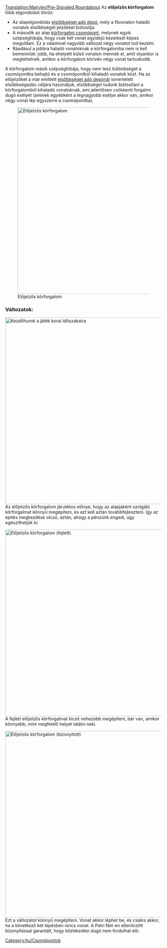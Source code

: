 [[Translation:Main/en/Pre-Signaled Roundabout]]
{{en/-}}{{hu/Csomópontmenü}}
Az '''előjelzős körforgalom''' több elgondolást ötvöz:
* Az alapelgondolás [[Main/en/Vasúti járműtelep építése/Hu#Haladó járműtelep-konfigurációk|elsőbbséget adó depó]], mely a fővonalon haladó vonatok elsőbbségét jelzőkkel biztosítja.
* A második az alap [[Main/hu/Csomópont/Körforgalom|körforgalmi csomópont]], melynek egyik szépséghibája, hogy csak két vonat egyidejű kezelését képes megoldani. Ez a valamivel nagyobb változat négy vonatot tud kezelni.
* Ráadásul a jobbra haladó vonatoknak a körforgalomba nem is kell bemenniük: jobb, ha ehelyett külső vonalon mennek el, amit olyankor is megtehetnek, amikor a körforgalom körívén négy vonat tartozkodik.

A körforgalom másik szépséghibája, hogy nem tesz különbséget a csomópontba behajtó és a csomópontból kihaladó vonatok közt. Ha az előjelzőket a már említett [[Main/en/Vasúti járműtelep építése/Hu#Haladó járműtelep-konfigurációk|elsőbbséget adó depónál]] ismertetett elsőbbségadás céljára használjuk, elsőbbséget tudunk biztosítani a körforgalomból kihaladó vonatoknak, ami jelentősen csökkenti forgalmi dugó esélyét (aminek egyébként a legnagyobb esélye akkor van, amikor négy vonat lép egyszerre a csomópontba).

[[File:en/PresignaledRoundAbout.png|none|thumb|600px|Előjelzős körforgalom]]

{{Template:Csomópontok tulajdonságai/Hu|Fokozatosan építhető|2|0|0|1|0|0|0|0|1|1|2||Vonat lerobbanása az egész csomópontra kihat.|
*Közlekedési dugó valószínűtlen, de nem kizárt (hosszú vonatok).
*Az építést elkezdeni könnyű, a bonyolultsága csak később jelentkezik.
*Az építést nehezíti, hogy összetett jelzőrendszert kell helyesen megépíteni.
*Terület: 15 x 15
}}

===Változatok:===
[[File:en/StartingPresignaledRoundAbout.png|none|thumb|600px|Kezdőhurok a játék korai időszakaira]]
Az előjelzős körforgalom járulékos előnye, hogy az alapjaként szolgáló körforgalmat könnyű megépíteni, és azt kell aztán továbbfejleszteni. Így az építés megkezdése olcsó, aztán, ahogy a pénzünk engedi, úgy egészíthetjük ki.

[[File:en/PresignaledRoundAboutVariant.png|none|thumb|600px|Előjelzős körforgalom (fejlett)]]
A fejlett előjelzős körforgalmat kicsit nehezebb megépíteni, bár van, amikor könnyebb, mint megfelelő helyet találni neki.

[[File:en/No-colide-roundabout-4w.png|none|thumb|600px|Előjelzős körforgalom (bizonyított)]]
Ezt a változatot könnyű megépíteni. Vonat akkor léphet be, és csakis akkor, ha a következő két lépésben nincs vonat.
A Petri Net-en ellenőrzött bizonyítással garantált, hogy közlekedési dugó nem fordulhat elő.

[[Category:hu/Csomópontok]]